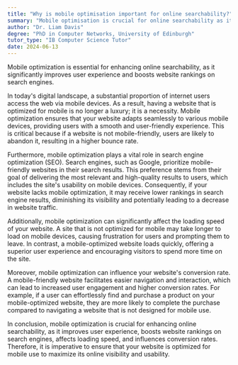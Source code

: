 ```yaml
---
title: "Why is mobile optimisation important for online searchability?"
summary: "Mobile optimisation is crucial for online searchability as it enhances user experience and improves website ranking on search engines."
author: "Dr. Liam Davis"
degree: "PhD in Computer Networks, University of Edinburgh"
tutor_type: "IB Computer Science Tutor"
date: 2024-06-13
---
```


Mobile optimization is essential for enhancing online searchability, as it significantly improves user experience and boosts website rankings on search engines.

In today's digital landscape, a substantial proportion of internet users access the web via mobile devices. As a result, having a website that is optimized for mobile is no longer a luxury; it is a necessity. Mobile optimization ensures that your website adapts seamlessly to various mobile devices, providing users with a smooth and user-friendly experience. This is critical because if a website is not mobile-friendly, users are likely to abandon it, resulting in a higher bounce rate.

Furthermore, mobile optimization plays a vital role in search engine optimization (SEO). Search engines, such as Google, prioritize mobile-friendly websites in their search results. This preference stems from their goal of delivering the most relevant and high-quality results to users, which includes the site's usability on mobile devices. Consequently, if your website lacks mobile optimization, it may receive lower rankings in search engine results, diminishing its visibility and potentially leading to a decrease in website traffic.

Additionally, mobile optimization can significantly affect the loading speed of your website. A site that is not optimized for mobile may take longer to load on mobile devices, causing frustration for users and prompting them to leave. In contrast, a mobile-optimized website loads quickly, offering a superior user experience and encouraging visitors to spend more time on the site.

Moreover, mobile optimization can influence your website's conversion rate. A mobile-friendly website facilitates easier navigation and interaction, which can lead to increased user engagement and higher conversion rates. For example, if a user can effortlessly find and purchase a product on your mobile-optimized website, they are more likely to complete the purchase compared to navigating a website that is not designed for mobile use.

In conclusion, mobile optimization is crucial for enhancing online searchability, as it improves user experience, boosts website rankings on search engines, affects loading speed, and influences conversion rates. Therefore, it is imperative to ensure that your website is optimized for mobile use to maximize its online visibility and usability.
    